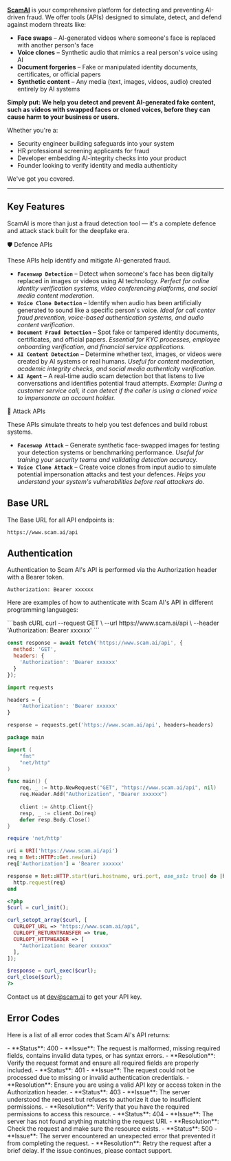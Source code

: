 [**ScamAI**](https://www.scam.ai/) is your comprehensive platform for detecting and preventing AI-driven fraud. We offer tools (APIs)  designed to simulate, detect, and defend against modern threats like:

- **Face swaps** – AI-generated videos where someone's face is replaced with another person's face
- **Voice clones** – Synthetic audio that mimics a real person's voice using AI
- **Document forgeries** – Fake or manipulated identity documents, certificates, or official papers
- **Synthetic content** – Any media (text, images, videos, audio) created entirely by AI systems

**Simply put: We help you detect and prevent AI-generated fake content, such as videos with swapped faces or cloned voices, before they can cause harm to your business or users.**

Whether you're a:

- Security engineer building safeguards into your system  
- HR professional screening applicants for fraud  
- Developer embedding AI-integrity checks into your product  
- Founder looking to verify identity and media authenticity  

We've got you covered.

---

## Key Features

ScamAI is more than just a fraud detection tool — it's a complete defence and attack stack built for the deepfake era.


🛡️ Defence APIs

These APIs help identify and mitigate AI-generated fraud.

- **`Faceswap Detection`** – Detect when someone's face has been digitally replaced in images or videos using AI technology. *Perfect for online identity verification systems, video conferencing platforms, and social media content moderation.*
- **`Voice Clone Detection`** – Identify when audio has been artificially generated to sound like a specific person's voice. *Ideal for call center fraud prevention, voice-based authentication systems, and audio content verification.*
- **`Document Fraud Detection`** – Spot fake or tampered identity documents, certificates, and official papers. *Essential for KYC processes, employee onboarding verification, and financial service applications.*
- **`AI Content Detection`** – Determine whether text, images, or videos were created by AI systems or real humans. *Useful for content moderation, academic integrity checks, and social media authenticity verification.*
- **`AI Agent`** – A real-time audio scam detection bot that listens to live conversations and identifies potential fraud attempts. *Example: During a customer service call, it can detect if the caller is using a cloned voice to impersonate an account holder.*

🔺 Attack APIs

These APIs simulate threats to help you test defences and build robust systems.

- **`Faceswap Attack`** – Generate synthetic face-swapped images for testing your detection systems or benchmarking performance. *Useful for training your security teams and validating detection accuracy.*
- **`Voice Clone Attack`** – Create voice clones from input audio to simulate potential impersonation attacks and test your defences. *Helps you understand your system's vulnerabilities before real attackers do.*




## Base URL

The Base URL for all API endpoints is:

```
https://www.scam.ai/api
```

## Authentication

Authentication to Scam AI's API is performed via the Authorization header with a Bearer token.

```
Authorization: Bearer xxxxxx
```

Here are examples of how to authenticate with Scam AI's API in different programming languages:

<CodeGroup>
  ```bash cURL
  curl --request GET \
    --url https://www.scam.ai/api \
    --header 'Authorization: Bearer xxxxxx'
  ```

  ```javascript Node.js
  const response = await fetch('https://www.scam.ai/api', {
    method: 'GET',
    headers: {
      'Authorization': 'Bearer xxxxxx'
    }
  });
  ```

  ```python Python
  import requests

  headers = {
      'Authorization': 'Bearer xxxxxx'
  }

  response = requests.get('https://www.scam.ai/api', headers=headers)
  ```

  ```go Go
  package main

  import (
      "fmt"
      "net/http"
  )

  func main() {
      req, _ := http.NewRequest("GET", "https://www.scam.ai/api", nil)
      req.Header.Add("Authorization", "Bearer xxxxxx")
      
      client := &http.Client{}
      resp, _ := client.Do(req)
      defer resp.Body.Close()
  }
  ```

  ```ruby Ruby
  require 'net/http'

  uri = URI('https://www.scam.ai/api')
  req = Net::HTTP::Get.new(uri)
  req['Authorization'] = 'Bearer xxxxxx'

  response = Net::HTTP.start(uri.hostname, uri.port, use_ssl: true) do |http|
    http.request(req)
  end
  ```

  ```php PHP
  <?php
  $curl = curl_init();

  curl_setopt_array($curl, [
    CURLOPT_URL => "https://www.scam.ai/api",
    CURLOPT_RETURNTRANSFER => true,
    CURLOPT_HTTPHEADER => [
      "Authorization: Bearer xxxxxx"
    ],
  ]);

  $response = curl_exec($curl);
  curl_close($curl);
  ?>
  ```
</CodeGroup>

Contact us at [dev@scam.ai](mailto:dev@scam.ai) to get your API key.

## Error Codes

Here is a list of all error codes that Scam AI's API returns:

<AccordionGroup>
  <Accordion title="bad_request">
    - **Status**: 400
    - **Issue**: The request is malformed, missing required fields, contains invalid data types, or has syntax errors.
    - **Resolution**: Verify the request format and ensure all required fields are properly included.
  </Accordion>

  <Accordion title="unauthorized">
    - **Status**: 401
    - **Issue**: The request could not be processed due to missing or invalid authentication credentials.
    - **Resolution**: Ensure you are using a valid API key or access token in the Authorization header.
  </Accordion>

  <Accordion title="forbidden">
    - **Status**: 403
    - **Issue**: The server understood the request but refuses to authorize it due to insufficient permissions.
    - **Resolution**: Verify that you have the required permissions to access this resource.
  </Accordion>

  <Accordion title="not_found">
    - **Status**: 404
    - **Issue**: The server has not found anything matching the request URI.
    - **Resolution**: Check the request and make sure the resource exists.
  </Accordion>

  <Accordion title="internal_server_error">
    - **Status**: 500
    - **Issue**: The server encountered an unexpected error that prevented it from completing the request.
    - **Resolution**: Retry the request after a brief delay. If the issue continues, please contact support.
  </Accordion>
</AccordionGroup>
